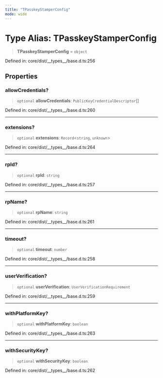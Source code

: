 ```yaml
---
title: "TPasskeyStamperConfig"
mode: wide
---
```

  
# Type Alias: TPasskeyStamperConfig

> **TPasskeyStamperConfig** = `object`

Defined in: core/dist/\_\_types\_\_/base.d.ts:256

## Properties

### allowCredentials?

> `optional` **allowCredentials**: `PublicKeyCredentialDescriptor`[]

Defined in: core/dist/\_\_types\_\_/base.d.ts:260

***

### extensions?

> `optional` **extensions**: `Record`\<`string`, `unknown`\>

Defined in: core/dist/\_\_types\_\_/base.d.ts:264

***

### rpId?

> `optional` **rpId**: `string`

Defined in: core/dist/\_\_types\_\_/base.d.ts:257

***

### rpName?

> `optional` **rpName**: `string`

Defined in: core/dist/\_\_types\_\_/base.d.ts:261

***

### timeout?

> `optional` **timeout**: `number`

Defined in: core/dist/\_\_types\_\_/base.d.ts:258

***

### userVerification?

> `optional` **userVerification**: `UserVerificationRequirement`

Defined in: core/dist/\_\_types\_\_/base.d.ts:259

***

### withPlatformKey?

> `optional` **withPlatformKey**: `boolean`

Defined in: core/dist/\_\_types\_\_/base.d.ts:263

***

### withSecurityKey?

> `optional` **withSecurityKey**: `boolean`

Defined in: core/dist/\_\_types\_\_/base.d.ts:262
